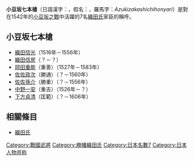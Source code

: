 {{unreferenced|time=2013-06-08T07:42:20+00:00}}
'''小豆坂七本槍'''（日語漢字：{{lang|ja|小豆坂七本槍}}，假名：{{lang|ja|あずきざかしちほんやり}}，羅馬字：''Azukizakashichihonyari''）是對在1542年的[[小豆坂之戰|小豆坂之戰]]中活躍的7名[[織田氏|織田氏]]家臣的稱呼。

== 小豆坂七本槍 ==
*[[織田信光|織田信光]]（1516年－1556年）
*[[織田信房|織田信房]]（？－？）
*[[岡田重能|岡田重能]]（重善）（1527年－1583年）
*[[佐佐政次|佐佐政次]]（勝通）（？－1560年）
*[[佐佐孫介|佐佐孫介]]（勝重）（？－1556年）
*[[中野一安|中野一安]]（重吉）（1526年－？）
*[[下方貞清|下方貞清]]（匡範）（？－1606年）

== 相關條目 ==
*[[織田氏|織田氏]]

[[Category:戰國武將|Category:戰國武將]]
[[Category:勝幡織田氏|Category:勝幡織田氏]]
[[Category:日本名數7|Category:日本名數7]]
[[Category:日本人物并称|Category:日本人物并称]]